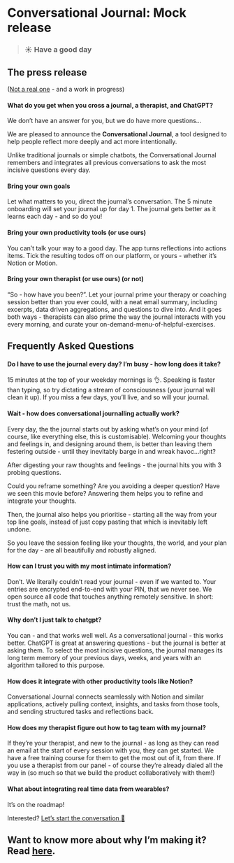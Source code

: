 # Conversational Journal: Mock release

> ### ☀️ Have a good day

## The press release

([Not a real one](https://www.aboutamazon.com/news/workplace/an-insider-look-at-amazons-culture-and-processes) - and a work in progress)

#### What do you get when you cross a journal, a therapist, and ChatGPT?
We don’t have an answer for you, but we do have more questions…

We are pleased to announce the **Conversational Journal**, a tool designed to help people reflect more deeply and act more intentionally. 

Unlike traditional journals or simple chatbots, the Conversational Journal remembers and integrates all previous conversations to ask the most incisive questions every day.

#### Bring your own goals

Let what matters to you, direct the journal’s conversation. The 5 minute onboarding will set your journal up for day 1.  The journal gets better as it learns each day - and so do you!

#### Bring your own productivity tools (or use ours)

You can’t talk your way to a good day. The app turns reflections into actions items. Tick the resulting todos off on our platform, or yours - whether it’s Notion or Motion.

#### Bring your own therapist (or use ours) (or not)

 “So - how have you been?”. Let your journal prime your therapy or coaching session better than you ever could, with a neat email summary, including excerpts, data driven aggregations, and questions to dive into. And it goes both ways - therapists can also prime the way the journal interacts with you every morning, and curate your on-demand-menu-of-helpful-exercises.

## Frequently Asked Questions

#### Do I have to use the journal every day? I’m busy - how long does it take?

15 minutes at the top of your weekday mornings is 👌. Speaking is faster than typing, so try dictating a stream of consciousness (your journal will clean it up). If you miss a few days, you’ll live, and so will your journal. 

#### Wait - how does conversational journalling actually work?
Every day, the the journal starts out by asking what’s on your mind (of course, like everything else, this is customisable). Welcoming your thoughts and feelings in, and designing around them, is better than leaving them festering outside - until they inevitably barge in and wreak havoc…right? 

After digesting your raw thoughts and feelings - the journal hits you with 3 probing questions. 

Could you reframe something? Are you avoiding a deeper question? Have we seen this movie before? Answering them helps you to refine and integrate your thoughts.

Then, the journal also helps you prioritise - starting all the way from your top line goals, instead of just copy pasting that which is inevitably left undone. 

So you leave the session feeling like your thoughts, the world, and your plan for the day - are all beautifully and robustly aligned. 

#### How can I trust you with my most intimate information?

Don’t. We literally couldn’t read your journal - even if we wanted to. Your entries are encrypted end-to-end with your PIN, that we never see. We open source all code that touches anything remotely sensitive. In short: trust the math, not us.

#### Why don’t I just talk to chatgpt?

You can - and that works well well. As a conversational journal - this works better. ChatGPT is great at answering questions - but the journal is better at asking them.  To select the most incisive questions, the journal manages its long term memory of your previous days, weeks, and years with an algorithm tailored to this purpose.

#### How does it integrate with other productivity tools like Notion?

Conversational Journal connects seamlessly with Notion and similar applications, actively pulling context, insights, and tasks from those tools, and sending structured tasks and reflections back. 

#### How does my therapist figure out how to tag team with my journal?

If they’re your therapist, and new to the journal - as long as they can read an email at the start of every session with you, they can get started. We have a free training course for them to get the most out of it, from there. If you use a therapist from our panel - of course they’re already dialed all the way in (so much so that we build the product collaboratively with them!)

#### What about integrating real time data from wearables?

It’s on the roadmap!

Interested? [Let’s start the conversation 🥂](mailto:hi@arjun.md?subject=Could%20I%20try%20the%20conversation%20journal%3F)

## Want to know more about why I’m making it? Read [here](https://www.notion.so/Why-I-believe-I-should-make-the-Conversational-Journal-1f82e4fe580280a29479cba5d8ffa898?pvs=21).